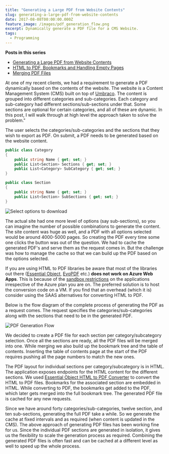 ```yaml
---
title: "Generating a Large PDF from Website Contents"
slug: generating-a-large-pdf-from-website-contents
date: 2017-08-08T00:00:00.000Z
feature_image: /images/pdf_generation_flow.png
excerpt: Dynamically generate a PDF file for a CMS Website.
tags:
  - Programming
---
```

**Posts in this series**

-   [Generating a Large PDF from Website Contents](/blog/generating-a-large-pdf-from-website-contents/)
-   [HTML to PDF, Bookmarks and Handling Empty Pages](/blog/generating-a-large-pdf-from-website-contents-part-ii/)
-   [Merging PDF Files](/blog/generating-a-large-pdf-from-website-contents-part-iii/)

At one of my recent clients, we had a requirement to generate a PDF dynamically based on the contents of the website. The website is a Content Management System (CMS) built on top of [Umbraco](https://umbraco.com/). The content is grouped into different categories and sub-categories. Each category and sub-category had different sections/sub-sections under that. Some sections are optional for certain categories, and all of these are dynamic. In this post, I will walk through at high level the approach taken to solve the problem."

The user selects the categories/sub-categories and the sections that they wish to export as PDF. On submit, a PDF needs to be generated based on the website content.

```csharp
public class Category
{
    public string Name { get; set; }
    public List<Section> Sections { get; set; }
    public List<Category> SubCategory { get; set; }
}

public class Section
{
    public string Name { get; set; }
    public List<Section> SubSections { get; set; }
}

```

![Select options to download](/images/pdf_generation.png)

The actual site had one more level of options (say sub-sections), so you can imagine the number of possible combinations to generate the content. The site content was huge as well, and a PDF with all options selected would be around 4000-5000 pages. So creating the PDF every time some one clicks the button was out of the question. We had to cache the generated PDF's and serve them as the request comes in. But the challenge was how to manage the cache so that we can build up the PDF based on the options selected.

If you are using HTML to PDF libraries be aware that most of the libraries out there ([Essential Object](https://www.essentialobjects.com/Products/EOPdf/Default.aspx), [EvoPDF](http://www.evopdf.com/) etc.) **does not work on Azure Web Apps**. This is because of the [sandbox restrictions](https://github.com/projectkudu/kudu/wiki/Azure-Web-App-sandbox#pdf-generation-from-html) on the applications irrespective of the Azure plan you are on. The preferred solution is to host the conversion code on a VM. If you find that an overhead (which it is) consider using the SAAS alternatives for converting HTML to PDF.

Below is the flow diagram of the complete process of generating the PDF as a request comes. The request specifies the categories/sub-categories along with the sections that need to be in the generated PDF.

![PDF Generation Flow](/images/pdf_generation_flow.png)

We decided to create a PDF file for each section per category/subcategory selection. Once all the sections are ready, all the PDF files will be merged into one. While merging we also build up the bookmark tree and the table of contents. Inserting the table of contents page at the start of the PDF requires pushing all the page numbers to match the new ones.

The PDF layout for individual sections per category/subcategory is in HTML. The application exposes endpoints for the HTML content for the different sections. We used [Essential Object HTML to PDF Converter](https://www.essentialobjects.com/Products/EOPdf/Default.aspx) to convert the HTML to PDF files. Bookmarks for the associated section are embedded in HTML. While converting to PDF, the bookmarks get added to the PDF, which later gets merged into the full bookmark tree. The generated PDF file is cached for any new requests.

Since we have around forty categories/sub-categories, twelve section, and ten sub-sections, generating the full PDF take a while. So we generate the cache at fixed intervals and as required (when content is updated in the CMS). The above approach of generating PDF files has been working fine for us. Since the individual PDF sections are generated in isolation, it gives us the flexibility to scale the generation process as required. Combining the generated PDF files is often fast and can be cached at a different level as well to speed up the whole process.
